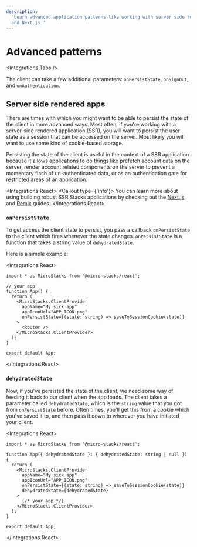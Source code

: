 ```yaml
---
description:
  'Learn advanced application patterns like working with server side rendering frameworks like Remix
  and Next.js.'
---
```



# Advanced patterns

<Integrations.Tabs />

The client can take a few additional parameters: `onPersistState`, `onSignOut`, and
`onAuthentication`.

## Server side rendered apps

There are times with which you might want to be able to persist the state of the client in more
advanced ways. Most often, if you're working with a server-side rendered application (SSR), you will
want to persist the user state as a session that can be accessed on the server. Most likely you will
want to use some kind of cookie-based storage.

Persisting the state of the client is useful in the context of a SSR application because it allows
applications to do things like prefetch account data on the server, render account related
components on the server to prevent a momentary flash of un-authenticated data, or as an
authentication gate for restricted areas of an application.

<Integrations.React>
  <Callout type={'info'}>
    You can learn more about using building robust SSR Stacks applications by checking out the
    [Next.js](/guides/with-nextjs) and [Remix](/guides/with-remix) guides.
  </Callout>
</Integrations.React>

### `onPersistState`

To get access the client state to persist, you pass a callback `onPersistState` to the client which
fires whenever the state changes. `onPersistState` is a function that takes a string value of
`dehydratedState`.

Here is a simple example:

<Integrations.React>

```tsx {9}
import * as MicroStacks from '@micro-stacks/react';

// your app
function App() {
  return (
    <MicroStacks.ClientProvider
      appName="My sick app"
      appIconUrl="APP_ICON.png"
      onPersistState={(state: string) => saveToSessionCookie(state)}
    >
      <Router />
    </MicroStacks.ClientProvider>
  );
}

export default App;
```

</Integrations.React>

### `dehydratedState`

Now, if you've persisted the state of the client, we need some way of feeding it back to our client
when the app loads. The client takes a parameter called `dehydratedState`, which is the `string`
value that you got from `onPersistState` before. Often times, you'll get this from a cookie which
you've saved it to, and then pass it down to wherever you have initiated your client.

<Integrations.React>

```tsx {9}
import * as MicroStacks from '@micro-stacks/react';

function App({ dehydratedState }: { dehydratedState: string | null }) {
  return (
    <MicroStacks.ClientProvider
      appName="My sick app"
      appIconUrl="APP_ICON.png"
      onPersistState={(state: string) => saveToSessionCookie(state)}
      dehydratedState={dehydratedState}
    >
      {/* your app */}
    </MicroStacks.ClientProvider>
  );
}

export default App;
```

</Integrations.React>
